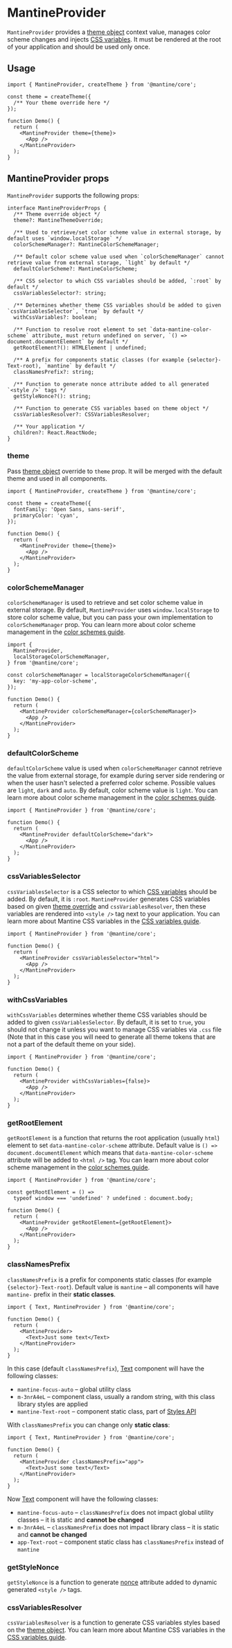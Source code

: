

# MantineProvider

`MantineProvider` provides a [theme object](/theming/theme-object) context value, manages color scheme
changes and injects [CSS variables](/styles/css-variables/). It must be rendered at the root of your
application and should be used only once.

## Usage

```tsx
import { MantineProvider, createTheme } from '@mantine/core';

const theme = createTheme({
  /** Your theme override here */
});

function Demo() {
  return (
    <MantineProvider theme={theme}>
      <App />
    </MantineProvider>
  );
}
```

## MantineProvider props

`MantineProvider` supports the following props:

```tsx
interface MantineProviderProps {
  /** Theme override object */
  theme?: MantineThemeOverride;

  /** Used to retrieve/set color scheme value in external storage, by default uses `window.localStorage` */
  colorSchemeManager?: MantineColorSchemeManager;

  /** Default color scheme value used when `colorSchemeManager` cannot retrieve value from external storage, `light` by default */
  defaultColorScheme?: MantineColorScheme;

  /** CSS selector to which CSS variables should be added, `:root` by default */
  cssVariablesSelector?: string;

  /** Determines whether theme CSS variables should be added to given `cssVariablesSelector`, `true` by default */
  withCssVariables?: boolean;

  /** Function to resolve root element to set `data-mantine-color-scheme` attribute, must return undefined on server, `() => document.documentElement` by default */
  getRootElement?(): HTMLElement | undefined;

  /** A prefix for components static classes (for example {selector}-Text-root), `mantine` by default */
  classNamesPrefix?: string;

  /** Function to generate nonce attribute added to all generated `<style />` tags */
  getStyleNonce?(): string;

  /** Function to generate CSS variables based on theme object */
  cssVariablesResolver?: CSSVariablesResolver;

  /** Your application */
  children?: React.ReactNode;
}
```

### theme

Pass [theme object](/theming/theme-object) override to `theme` prop. It will be merged with the default
theme and used in all components.

```tsx
import { MantineProvider, createTheme } from '@mantine/core';

const theme = createTheme({
  fontFamily: 'Open Sans, sans-serif',
  primaryColor: 'cyan',
});

function Demo() {
  return (
    <MantineProvider theme={theme}>
      <App />
    </MantineProvider>
  );
}
```

### colorSchemeManager

`colorSchemeManager` is used to retrieve and set color scheme value in external storage. By default,
`MantineProvider` uses `window.localStorage` to store color scheme value, but you can pass your own
implementation to `colorSchemeManager` prop. You can learn more about color scheme management in the
[color schemes guide](/theming/color-schemes).

```tsx
import {
  MantineProvider,
  localStorageColorSchemeManager,
} from '@mantine/core';

const colorSchemeManager = localStorageColorSchemeManager({
  key: 'my-app-color-scheme',
});

function Demo() {
  return (
    <MantineProvider colorSchemeManager={colorSchemeManager}>
      <App />
    </MantineProvider>
  );
}
```

### defaultColorScheme

`defaultColorScheme` value is used when `colorSchemeManager` cannot retrieve the value from external
storage, for example during server side rendering or when the user hasn't selected a preferred color scheme.
Possible values are `light`, `dark` and `auto`. By default, color scheme value is `light`.
You can learn more about color scheme management in the [color schemes guide](/theming/color-schemes).

```tsx
import { MantineProvider } from '@mantine/core';

function Demo() {
  return (
    <MantineProvider defaultColorScheme="dark">
      <App />
    </MantineProvider>
  );
}
```

### cssVariablesSelector

`cssVariablesSelector` is a CSS selector to which [CSS variables](/styles/css-variables/) should be added.
By default, it is `:root`. `MantineProvider` generates CSS variables based on given [theme override](/theming/theme-object/)
and `cssVariablesResolver`, then these variables are rendered into `<style />` tag next to your application.
You can learn more about Mantine CSS variables in the [CSS variables guide](/styles/css-variables/).

```tsx
import { MantineProvider } from '@mantine/core';

function Demo() {
  return (
    <MantineProvider cssVariablesSelector="html">
      <App />
    </MantineProvider>
  );
}
```

### withCssVariables

`withCssVariables` determines whether theme CSS variables should be added to given `cssVariablesSelector`.
By default, it is set to `true`, you should not change it unless you want to manage CSS variables
via `.css` file (Note that in this case you will need to generate all theme tokens
that are not a part of the default theme on your side).

```tsx
import { MantineProvider } from '@mantine/core';

function Demo() {
  return (
    <MantineProvider withCssVariables={false}>
      <App />
    </MantineProvider>
  );
}
```

### getRootElement

`getRootElement` is a function that returns the root application (usually `html`) element to set `data-mantine-color-scheme` attribute.
Default value is `() => document.documentElement` which means that `data-mantine-color-scheme`
attribute will be added to `<html />` tag. You can learn more about color scheme management in the
[color schemes guide](/theming/color-schemes).

```tsx
import { MantineProvider } from '@mantine/core';

const getRootElement = () =>
  typeof window === 'undefined' ? undefined : document.body;

function Demo() {
  return (
    <MantineProvider getRootElement={getRootElement}>
      <App />
    </MantineProvider>
  );
}
```

### classNamesPrefix

`classNamesPrefix` is a prefix for components static classes (for example `{selector}-Text-root`).
Default value is `mantine` – all components will have `mantine-` prefix in their **static classes**.

```tsx
import { Text, MantineProvider } from '@mantine/core';

function Demo() {
  return (
    <MantineProvider>
      <Text>Just some text</Text>
    </MantineProvider>
  );
}
```

In this case (default `classNamesPrefix`), [Text](/core/text) component will have the following classes:

- `mantine-focus-auto` – global utility class
- `m-3nrA4eL` – component class, usually a random string, with this class library styles are applied
- `mantine-Text-root` – component static class, part of [Styles API](/styles/styles-api)

With `classNamesPrefix` you can change only **static class**:

```tsx
import { Text, MantineProvider } from '@mantine/core';

function Demo() {
  return (
    <MantineProvider classNamesPrefix="app">
      <Text>Just some text</Text>
    </MantineProvider>
  );
}
```

Now [Text](/core/text) component will have the following classes:

- `mantine-focus-auto` – `classNamesPrefix` does not impact global utility classes – it is static and **cannot be changed**
- `m-3nrA4eL` – `classNamesPrefix` does not impact library class – it is static and **cannot be changed**
- `app-Text-root` – component static class has `classNamesPrefix` instead of `mantine`

### getStyleNonce

`getStyleNonce` is a function to generate [nonce](https://developer.mozilla.org/en-US/docs/Web/HTML/Global_attributes/nonce) attribute added to dynamic generated `<style />` tags.

### cssVariablesResolver

`cssVariablesResolver` is a function to generate CSS variables styles based on the [theme object](/theming/theme-object).
You can learn more about Mantine CSS variables in the [CSS variables guide](/styles/css-variables#css-variables-resolver).
